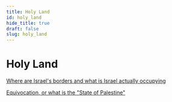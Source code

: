 ```yaml
---
title: Holy Land
id: holy_land
hide_title: true
draft: false
slug: holy_land
---
```


# Holy Land

[Where are Israel's borders and what is Israel actually occupying](/Holy-Land/borders_and_territory_of_israel)

[Equivocation, or what is the "State of Palestine"](/Holy-Land/state_of_palestine)